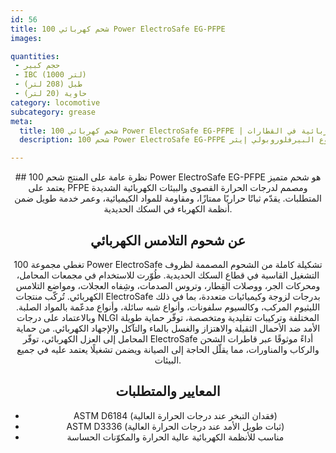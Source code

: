 ```yaml
---
id: 56
title: شحم كهربائي 100 Power ElectroSafe EG-PFPE
images:

quantities:
 - حجم كبير
 - IBC (1000 لتر)
 - طبل (208 لتر)
 - حاوية (20 لتر)
category: locomotive
subcategory: grease
meta:
  title: شحم كهربائي 100 Power ElectroSafe EG-PFPE | شحم كهربائي فائق للمحركات والقِطع الكهربائية في القطارات
  description: شحم 100 Power ElectroSafe EG-PFPE هو شحم عالي الأداء من نوع البيرفلوروبولي إيثر (PFPE) مخصص للأنظمة الكهربائية في القاطرات. يوفّر ثباتًا حراريًا استثنائيًا، ومقاومة كيميائية عالية، وعمر خدمة طويل في درجات الحرارة القصوى والبيئات الكهربائية الصعبة. يلبي معايير ASTM D6184 وASTM D3336 لضمان أداء موثوق في الأنظمة الكهربائية عالية الحرارة والمكوّنات الحديدية الحساسة.

---
```


<Header>
  ## نظرة عامة على المنتج
  شحم 100 Power ElectroSafe EG-PFPE هو شحم متميز يعتمد على PFPE ومصمم لدرجات الحرارة القصوى والبيئات الكهربائية الشديدة المتطلبات. يقدّم ثباتًا حراريًا ممتازًا، ومقاومة للمواد الكيميائية، وعمر خدمة طويل ضمن أنظمة الكهرباء في السكك الحديدية.

  ## عن شحوم التلامس الكهربائي
  تغطي مجموعة 100 Power ElectroSafe تشكيلة كاملة من الشحوم المصممة لظروف التشغيل القاسية في قطاع السكك الحديدية. طُوّرت للاستخدام في مجمعات المحامل، ومحركات الجر، ووصلات القِطار، وتروس الصدمات، وشِفاه العجلات، ومواضع التلامس الكهربائي. تُركّب منتجات ElectroSafe بدرجات لزوجة وكيميائيات متعددة، بما في ذلك الليثيوم المركب، وكالسيوم سلفونات، وأنواع شبه سائلة، وأنواع مدعّمة بالمواد الصلبة. وبالاعتماد على درجات NLGI المختلفة وتركيبات تقليدية ومتخصصة، توفّر حماية طويلة الأمد ضد الأحمال الثقيلة والاهتزاز والغسل بالماء والتآكل والإجهاد الكهربائي. من حماية المحامل إلى العزل الكهربائي، توفّر ElectroSafe أداءً موثوقًا عبر قاطرات الشحن والركاب والمناورات، مما يقلّل الحاجة إلى الصيانة ويضمن تشغيلًا يعتمد عليه في جميع البيئات.

  ## المعايير والمتطلبات
  - ASTM D6184 (فقدان التبخر عند درجات الحرارة العالية)
  - ASTM D3336 (ثبات طويل الأمد عند درجات الحرارة العالية)
  - مناسب للأنظمة الكهربائية عالية الحرارة والمكوّنات الحساسة

</Header>
